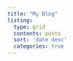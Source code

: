 ```yaml
---
title: "My Blog"
listing:
  type: grid 
  contents: posts
  sort: 'date desc'
  categories: true
---
```

